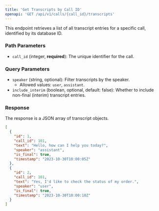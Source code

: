 ```yaml
---
title: 'Get Transcripts by Call ID'
openapi: 'GET /api/v1/calls/{call_id}/transcripts'
---
```


This endpoint retrieves a list of all transcript entries for a specific call, identified by its database ID.

### Path Parameters

- `call_id` (integer, **required**): The unique identifier for the call.

### Query Parameters

- `speaker` (string, optional): Filter transcripts by the speaker.
  - Allowed values: `user`, `assistant`.
- `include_interim` (boolean, optional, default: false): Whether to include non-final (interim) transcript entries.

### Response

The response is a JSON array of transcript objects.

```json Response
[
  {
    "id": 1,
    "call_id": 101,
    "text": "Hello, how can I help you today?",
    "speaker": "assistant",
    "is_final": true,
    "timestamp": "2023-10-30T10:00:05Z"
  },
  {
    "id": 2,
    "call_id": 101,
    "text": "Yes, I'd like to check the status of my order.",
    "speaker": "user",
    "is_final": true,
    "timestamp": "2023-10-30T10:00:10Z"
  }
]
``` 